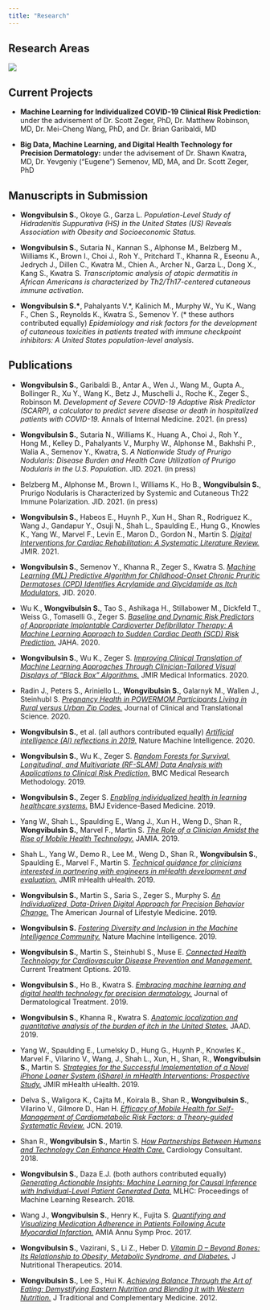 ```yaml
---
title: "Research"
---
```

## 
## Research Areas

![](overview.jpg)

##
## Current Projects

* __Machine Learning for Individualized COVID-19 Clinical Risk Prediction:__ under the advisement of Dr. Scott Zeger, PhD, Dr. Matthew Robinson, MD, Dr. Mei-Cheng Wang, PhD, and Dr. Brian Garibaldi, MD

* __Big Data, Machine Learning, and Digital Health Technology for Precision Dermatology:__ under the advisement of Dr. Shawn Kwatra, MD, Dr. Yevgeniy (“Eugene”) Semenov, MD, MA, and Dr. Scott Zeger, PhD

##
## Manuscripts in Submission

* __Wongvibulsin S.__, Okoye G., Garza L. *Population-Level Study of Hidradenitis Suppurativa (HS) in the United States (US) Reveals Association with Obesity and Socioeconomic Status.* 

* __Wongvibulsin S.__, Sutaria N., Kannan S., Alphonse M., Belzberg M., Williams K., Brown I., Choi J., Roh Y., Pritchard T., Khanna R., Eseonu A., Jedrych J., Dillen C., Kwatra M., Chien A., Archer N., Garza L., Dong X., Kang S., Kwatra S. *Transcriptomic analysis of atopic dermatitis in African Americans is characterized by Th2/Th17-centered cutaneous immune activation.* 

* __Wongvibulsin S.\*__, Pahalyants V.\*, Kalinich M., Murphy W., Yu K., Wang F., Chen S., Reynolds K., Kwatra S., Semenov Y. (\* these authors contributed equally) *Epidemiology and risk factors for the development of cutaneous toxicities in patients treated with immune checkpoint inhibitors: A United States population-level analysis.*

##
## Publications

* __Wongvibulsin S.__, Garibaldi B., Antar A., Wen J., Wang M., Gupta A., Bollinger R., Xu Y., Wang K., Betz J., Muschelli J., Roche K., Zeger S., Robinson M. *Development of Severe COVID-19 Adaptive Risk Predictor (SCARP), a calculator to predict severe disease or death in hospitalized patients with COVID-19.* Annals of Internal Medicine. 2021. (in press)

* __Wongvibulsin S.__, Sutaria N., Williams K., Huang A., Choi J., Roh Y., Hong M., Kelley D., Pahalyants V., Murphy W., Alphonse M., Bakhshi P., Walia A., Semenov Y., Kwatra, S. *A Nationwide Study of Prurigo Nodularis: Disease Burden and Health Care Utilization of Prurigo Nodularis in the U.S. Population.* JID. 2021. (in press)

* Belzberg M., Alphonse M., Brown I., Williams K., Ho B., __Wongvibulsin S.__, Prurigo Nodularis is Characterized by Systemic and Cutaneous Th22 Immune Polarization. JID. 2021. (in press)

* __Wongvibulsin S.__, Habeos E., Huynh P., Xun H., Shan R., Rodriguez K., Wang J., Gandapur Y., Osuji N., Shah L., Spaulding E., Hung G., Knowles K., Yang W., Marvel F., Levin E., Maron D., Gordon N., Martin S. [*Digital Interventions for Cardiac Rehabilitation: A Systematic Literature Review.*](https://www.jmir.org/2021/2/e18773/) JMIR. 2021.

* __Wongvibulsin S.__, Semenov Y., Khanna R., Zeger S., Kwatra S. [*Machine Learning (ML) Predictive Algorithm for Childhood-Onset Chronic Pruritic Dermatoses (CPD) Identifies Acrylamide and Glycidamide as Itch Modulators.*](https://www.jidonline.org/article/S0022-202X(20)31110-6/fulltext) JID. 2020.

* Wu K., __Wongvibulsin S.__, Tao S., Ashikaga H., Stillabower M., Dickfeld T., Weiss G., Tomaselli G., Zeger S. [*Baseline and Dynamic Risk Predictors of Appropriate Implantable Cardioverter Defibrillator Therapy: A Machine Learning Approach to Sudden Cardiac Death (SCD) Risk Prediction.*](https://www.ahajournals.org/doi/10.1161/JAHA.120.017002) JAHA. 2020.

* __Wongvibulsin S.__, Wu K., Zeger S. [*Improving Clinical Translation of Machine Learning Approaches Through Clinician-Tailored Visual Displays of “Black Box” Algorithms.*](https://medinform.jmir.org/2020/6/e15791/) JMIR Medical Informatics. 2020.

* Radin J., Peters S., Ariniello L., __Wongvibulsin S.__, Galarnyk M., Wallen J., Steinhubl S. [*Pregnancy Health in POWERMOM Participants Living in Rural versus Urban Zip Codes.*](https://doi.org/10.1017/cts.2020.33) Journal of Clinical and Translational Science. 2020.

* __Wongvibulsin S.__, et al. (all authors contributed equally) [*Artificial intelligence (AI) reflections in 2019.*](https://www.nature.com/articles/s42256-019-0141-1) Nature Machine Intelligence. 2020. 

* __Wongvibulsin S.__, Wu K., Zeger S. [*Random Forests for Survival, Longitudinal, and Multivariate (RF-SLAM) Data Analysis with Applications to Clinical Risk Prediction.*](https://bmcmedresmethodol.biomedcentral.com/articles/10.1186/s12874-019-0863-0) BMC Medical Research Methodology. 2019.

*	__Wongvibulsin S.__, Zeger S. [*Enabling individualized health in learning healthcare systems.*](https://ebm.bmj.com/content/25/4/125) BMJ Evidence-Based Medicine. 2019.

* Yang W., Shah L., Spaulding E., Wang J., Xun H., Weng D., Shan R., __Wongvibulsin S.__, Marvel F., Martin S. [*The Role of a Clinician Amidst the Rise of Mobile Health Technology.*](https://academic.oup.com/jamia/article/26/11/1385/5542898) JAMIA. 2019.

* Shah L., Yang W., Demo R., Lee M., Weng D., Shan R., __Wongvibulsin S.__, Spaulding E., Marvel F., Martin S. [*Technical guidance for clinicians interested in partnering with engineers in mHealth development and evaluation.*](https://mhealth.jmir.org/2019/5/e14124/) JMIR mHealth uHealth. 2019.

*	__Wongvibulsin S.__, Martin S., Saria S., Zeger S., Murphy S. [*An Individualized, Data-Driven Digital Approach for Precision Behavior Change.*](https://journals.sagepub.com/doi/full/10.1177/1559827619843489) The American Journal of Lifestyle Medicine. 2019. 

* __Wongvibulsin S.__ [*Fostering Diversity and Inclusion in the Machine Intelligence Community.*](https://www.ncbi.nlm.nih.gov/pmc/articles/PMC6687322/) Nature Machine Intelligence. 2019.

*	__Wongvibulsin S.__, Martin S., Steinhubl S., Muse E. [*Connected Health Technology for Cardiovascular Disease Prevention and Management.*](https://link.springer.com/article/10.1007/s11936-019-0729-0) Current Treatment Options. 2019. 

*	__Wongvibulsin S.__, Ho B., Kwatra S. [*Embracing machine learning and digital health technology for precision dermatology.*](https://www.tandfonline.com/doi/full/10.1080/09546634.2019.1623373) Journal of Dermatological Treatment. 2019. 

*	__Wongvibulsin S.__, Khanna R., Kwatra S. [*Anatomic localization and quantitative analysis of the burden of itch in the United States.*](https://www.sciencedirect.com/science/article/pii/S0190962219309934?via%3Dihub) JAAD. 2019.

*	Yang W., Spaulding E., Lumelsky D., Hung G., Huynh P., Knowles K., Marvel F., Vilarino V., Wang, J., Shah L., Xun, H., Shan, R., __Wongvibulsin S.__, Martin S.  [*Strategies for the Successful Implementation of a Novel iPhone Loaner System (iShare) in mHealth Interventions: Prospective Study.*](https://mhealth.jmir.org/2019/12/e16391/) JMIR mHealth uHealth. 2019.

*	Delva S., Waligora K., Cajita M., Koirala B., Shan R., __Wongvibulsin S.__, Vilarino V., Gilmore D., Han H. [*Efficacy of Mobile Health for Self-Management of Cardiometabolic Risk Factors: a Theory-guided Systematic Review.*](https://journals.lww.com/jcnjournal/Abstract/9000/Efficacy_of_Mobile_Health_for_Self_management_of.99321.aspx) JCN. 2019.

*	Shan R., __Wongvibulsin S.__, Martin S. [*How Partnerships Between Humans and Technology Can Enhance Health Care.*](https://www.consultant360.com/exclusive/cardiology/how-partnerships-between-humans-and-technology-can-enhance-health-care) Cardiology Consultant. 2018.  

*	__Wongvibulsin S.__, Daza E.J. (both authors contributed equally) [*Generating Actionable Insights: Machine Learning for Causal Inference with Individual-Level Patient Generated Data.*](https://static1.squarespace.com/static/59d5ac1780bd5ef9c396eda6/t/5b73799889858325de8d72da/1534294439268/Wongvibulsin_S.pdf) MLHC: Proceedings of Machine Learning Research. 2018. 

*	Wang J., __Wongvibulsin S.__, Henry K., Fujita S. [*Quantifying and Visualizing Medication Adherence in Patients Following Acute Myocardial Infarction.*](https://www.ncbi.nlm.nih.gov/pmc/articles/PMC5977657/) AMIA Annu Symp Proc. 2017.

*	__Wongvibulsin S.__, Vazirani, S., Li Z., Heber D. [*Vitamin D – Beyond Bones: Its Relationship to Obesity, Metabolic Syndrome, and Diabetes.*](https://www.ncbi.nlm.nih.gov/pmc/articles/PMC6513299/) J Nutritional Therapeutics. 2014.

*	__Wongvibulsin S.__, Lee S., Hui K. [*Achieving Balance Through the Art of Eating: Demystifying Eastern Nutrition and Blending it with Western Nutrition.*](https://www.ncbi.nlm.nih.gov/pmc/articles/PMC3943006/) J Traditional and Complementary Medicine. 2012.